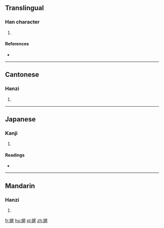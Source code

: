 ==Translingual==

===Han character===
{{Han char|rn=38|rad=女|as=11|sn=14|four=41416|canj=VSTR|ids=⿰女匿}}

# {{defn|Han|sort=女11}}

====References====
* {{Han ref|kx=0269.340|dkj=06652|dj=0537.230|hdz=21070.100|uh=5ADF|ud=23263|bh=E17C|bd=57724}}

----

==Cantonese==

===Hanzi===
{{yue-hanzi|jyut=[[nik1]]|y=nik1}}

# {{defn|lang=yue|sort=女11}}

----

==Japanese==

===Kanji===
{{ja-kanji|grade=|rs=女11}}

# {{defn|lang=ja|sort=女11}}

====Readings====
* {{ja-readings|on=[[じゆく]] (jiyuku), [[にき]] (niki)|kun=[[みだら]] (midara)}}

----

==Mandarin==

===Hanzi===
{{cmn-hanzi|pin=[[nì]] ([[ni4]])|wg=ni<sup>4</sup>}}

# {{defn|lang=cmn|sort=女11}}

[[fr:嫟]]
[[hu:嫟]]
[[pl:嫟]]
[[zh:嫟]]